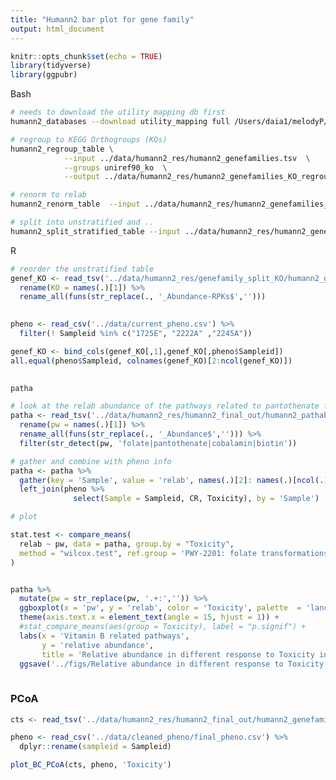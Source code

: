 ```yaml
---
title: "Humann2 bar plot for gene family"
output: html_document
---
```


```r
knitr::opts_chunk$set(echo = TRUE)
library(tidyverse)
library(ggpubr)
```

######################################## Bash ########################################

```bash
# needs to download the utility mapping db first
humann2_databases --download utility_mapping full /Users/daia1/melodyP/data/humann2_res
```

```bash
# regroup to KEGG Orthogroups (KOs)
humann2_regroup_table \
            --input ../data/humann2_res/humann2_genefamilies.tsv  \
            --groups uniref90_ko  \
            --output ../data/humann2_res/humann2_genefamilies_KO_regroup.tsv
```

```bash
# renorm to relab
humann2_renorm_table  --input ../data/humann2_res/humann2_genefamilies_KO_regroup.tsv -u relab --output ../data/humann2_res/humann2_genefamilies_KO_regroup_relab.tsv
```

```bash
# split into unstratified and ..
humann2_split_stratified_table --input ../data/humann2_res/humann2_genefamilies_KO_regroup_relab.tsv  --output ../data/humann2_res/genefamily_split_KO
```

######################################## R ############################################

```r

# reorder the unstratified table
genef_KO <- read_tsv('../data/humann2_res/genefamily_split_KO/humann2_genefamilies_KO_regroup_relab_unstratified.tsv')%>% 
  rename(KO = names(.)[1]) %>% 
  rename_all(funs(str_replace(., '_Abundance-RPKs$',''))) 
  

pheno <- read_csv('../data/current_pheno.csv') %>% 
  filter(! Sampleid %in% c("1725E", "2222A" ,"2245A"))

genef_KO <- bind_cols(genef_KO[,1],genef_KO[,pheno$Sampleid]) 
all.equal(pheno$Sampleid, colnames(genef_KO)[2:ncol(genef_KO)])
  
```
```r
patha
```


```r
# look at the relab abundance of the pathways related to pantothenate for example
patha <- read_tsv('../data/humann2_res/humann2_final_out/humann2_pathabundance_relab_unstratified.tsv') %>% 
  rename(pw = names(.)[1]) %>% 
  rename_all(funs(str_replace(., '_Abundance$',''))) %>% 
  filter(str_detect(pw, 'folate|pantothenate|cobalamin|biotin'))

# gather and combine with pheno info
patha <- patha %>% 
  gather(key = 'Sample', value = 'relab', names(.)[2]: names(.)[ncol(.)]) %>% 
  left_join(pheno %>% 
              select(Sample = Sampleid, CR, Toxicity), by = 'Sample')

# plot

stat.test <- compare_means(
  relab ~ pw, data = patha, group.by = "Toxicity",
  method = "wilcox.test", ref.group = 'PWY-2201: folate transformations I'
)


patha %>% 
  mutate(pw = str_replace(pw, '.+:','')) %>% 
  ggboxplot(x = 'pw', y = 'relab', color = 'Toxicity', palette  = 'lancet') +
  theme(axis.text.x = element_text(angle = 15, hjust = 1)) + 
  #stat_compare_means(aes(group = Toxicity), label = "p.signif") +
  labs(x = 'Vitamin B related pathways',
       y = 'relative abundance',
       title = 'Relative abundance in different response to Toxicity in vb related pathways') +
  ggsave('../figs/Relative abundance in different response to Toxicity in vb related pathways.jpg', width = 10, height = 7, dpi = 300)
  
```

### PCoA

```r
cts <- read_tsv('../data/humann2_res/humann2_final_out/humann2_genefamilies_KO_regroup_cpm_unstratified_reordered.tsv')

pheno <- read_csv('../data/cleaned_pheno/final_pheno.csv') %>% 
  dplyr::rename(sampleid = Sampleid)

plot_BC_PCoA(cts, pheno, 'Toxicity')
```


